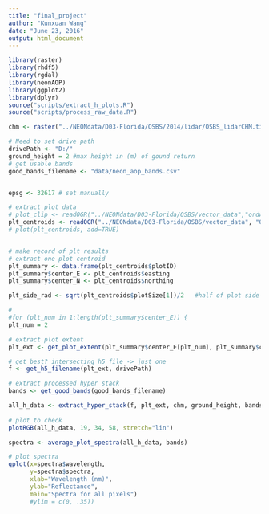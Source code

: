 ```yaml
---
title: "final_project"
author: "Kunxuan Wang"
date: "June 23, 2016"
output: html_document
---
```


```r
library(raster)
library(rhdf5)
library(rgdal)
library(neonAOP)
library(ggplot2)
library(dplyr)
source("scripts/extract_h_plots.R")
source("scripts/process_raw_data.R")

```

```r
chm <- raster("../NEONdata/D03-Florida/OSBS/2014/lidar/OSBS_lidarCHM.tif")

# Need to set drive path
drivePath <- "D:/"
ground_height = 2 #max height in (m) of gound return
# get usable bands
good_bands_filename <- "data/neon_aop_bands.csv"


epsg <- 32617 # set manually

# extract plot data
# plot_clip <- readOGR("../NEONdata/D03-Florida/OSBS/vector_data","ordway-crop-20140507-150703")
plt_centroids <- readOGR("../NEONdata/D03-Florida/OSBS/vector_data", "OSBS_PlotCentroids")
# plot(plt_centroids, add=TRUE)


# make record of plt results
# extract one plot centroid
plt_summary <- data.frame(plt_centroids$plotID)
plt_summary$center_E <- plt_centroids$easting
plt_summary$center_N <- plt_centroids$northing

plt_side_rad <- sqrt(plt_centroids$plotSize[1])/2   #half of plot side length

# 
#for (plt_num in 1:length(plt_summary$center_E)) {
plt_num = 2

# extract plot extent
plt_ext <- get_plot_extent(plt_summary$center_E[plt_num], plt_summary$center_N[plt_num], plt_side_rad)

# get best? intersecting h5 file -> just one
f <- get_h5_filename(plt_ext, drivePath)

# extract processed hyper stack
bands <- get_good_bands(good_bands_filename)

all_h_data <- extract_hyper_stack(f, plt_ext, chm, ground_height, bands)
  
# plot to check 
plotRGB(all_h_data, 19, 34, 58, stretch="lin")

```

```r
spectra <- average_plot_spectra(all_h_data, bands)

# plot spectra
qplot(x=spectra$wavelength,
      y=spectra$spectra,
      xlab="Wavelength (nm)",
      ylab="Reflectance",
      main="Spectra for all pixels")
      #ylim = c(0, .35))

```

